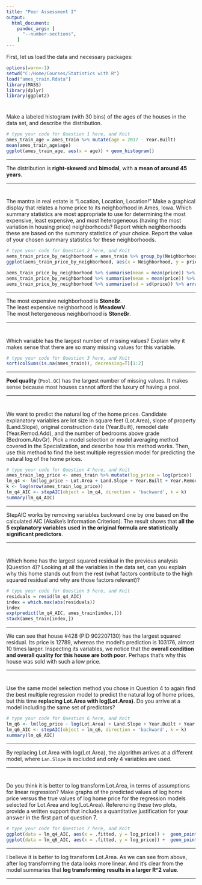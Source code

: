 ---
title: "Peer Assessment I"
output:
  html_document: 
    pandoc_args: [
      "--number-sections",
    ]
---


First, let us load the data and necessary packages:

```{r load, message = FALSE}
options(warn=-1)
setwd("C:/Home/Courses/Statistics with R")
load("ames_train.Rdata")
library(MASS)
library(dplyr)
library(ggplot2)
```

#

Make a labeled histogram (with 30 bins) of the ages of the houses in the data set, and describe the distribution.


```{r Q1}
# type your code for Question 1 here, and Knit
ames_train_age = ames_train %>% mutate(age = 2017 - Year.Built)
mean(ames_train_age$age)
ggplot(ames_train_age, aes(x = age)) + geom_histogram()
```

* * *

The distribution is **right-skewed** and **bimodal**, with **a mean of around 45 years**.

* * *


#

The mantra in real estate is "Location, Location, Location!" Make a graphical display that relates a home price to its neighborhood in Ames, Iowa. Which summary statistics are most appropriate to use for determining the most expensive, least expensive, and most heterogeneous (having the most variation in housing price) neighborhoods? Report which neighborhoods these are based on the summary statistics of your choice. Report the value of your chosen summary statistics for these neighborhoods.


```{r Q2}
# type your code for Question 2 here, and Knit
aems_train_price_by_neighborhood = ames_train %>% group_by(Neighborhood)
ggplot(aems_train_price_by_neighborhood, aes(x = Neighborhood, y = price)) + geom_boxplot() + coord_flip()

aems_train_price_by_neighborhood %>% summarise(mean = mean(price)) %>% arrange(desc(mean)) %>% head(2)
aems_train_price_by_neighborhood %>% summarise(mean = mean(price)) %>% arrange(mean) %>% head(2)
aems_train_price_by_neighborhood %>% summarise(sd = sd(price)) %>% arrange(desc(sd)) %>% head(2)
```


* * *

The most expensive neighborhood is **StoneBr**.  
The least expensive neighborhood is **MeadowV**.  
The most hetergeneous neighborhood is **StoneBr**.  

* * *

# 

Which variable has the largest number of missing values? Explain why it makes sense that there are so many missing values for this variable.

```{r Q3}
# type your code for Question 3 here, and Knit
sort(colSums(is.na(ames_train)), decreasing=T)[1:2]
```


* * *

**Pool quality** (`Pool.QC`) has the largest number of missing values. It makes sense because most houses cannot afford the luxury of having a pool.

* * *

#

We want to predict the natural log of the home prices. Candidate explanatory variables are lot size in square feet (Lot.Area), slope of property (Land.Slope), original construction date (Year.Built), remodel date (Year.Remod.Add), and the number of bedrooms above grade (Bedroom.AbvGr). Pick a model selection or model averaging method covered in the Specialization, and describe how this method works. Then, use this method to find the best multiple regression model for predicting the natural log of the home prices.


```{r Q4}
# type your code for Question 4 here, and Knit
ames_train_log_price <- ames_train %>% mutate(log_price = log(price))
lm_q4 <- lm(log_price ~ Lot.Area + Land.Slope + Year.Built + Year.Remod.Add + Bedroom.AbvGr, data = ames_train_log_price)
k <- log(nrow(ames_train_log_price))
lm_q4_AIC <- stepAIC(object = lm_q4, direction = 'backward', k = k)
summary(lm_q4_AIC)
```

* * *

StepAIC works by removing variables backward one by one based on the calculated AIC (Akaike’s Information Criterion). The result shows that **all the 5 explanatory variables used in the original formula are statistically significant predictors**.

* * *

#

Which home has the largest squared residual in the previous analysis (Question 4)? Looking at all the variables in the data set, can you explain why this home stands out from the rest (what factors contribute to the high squared residual and why are those factors relevant)?


```{r Q5}
# type your code for Question 5 here, and Knit
residuals = resid(lm_q4_AIC)
index = which.max(abs(residuals))
index
exp(predict(lm_q4_AIC, ames_train[index,]))
stack(ames_train[index,])
```

* * *

We can see that house #428 (PID 902207130) has the largest squared residual. Its price is 12789, whereas the model's prediction is 103176, almost 10 times larger. Inspecting its variables, we notice that the **overall condition and overall quality for this house are both poor**. Perhaps that's why this house was sold with such a low price.

* * *

#

Use the same model selection method you chose in Question 4 to again find the best multiple regression model to predict the natural log of home prices, but this time **replacing Lot.Area with log(Lot.Area)**. Do you arrive at a model including the same set of predictors?


```{r Q6}
# type your code for Question 6 here, and Knit
lm_q6 <- lm(log_price ~ log(Lot.Area) + Land.Slope + Year.Built + Year.Remod.Add + Bedroom.AbvGr, data = ames_train_log_price)
lm_q6_AIC <- stepAIC(object = lm_q6, direction = 'backward', k = k)
summary(lm_q6_AIC)
```

* * *

By replacing Lot.Area with log(Lot.Area), the algorithm arrives at a different model, where `Lan.Slope` is excluded and only 4 variables are used.

* * *

#

Do you think it is better to log transform Lot.Area, in terms of assumptions for linear regression? Make graphs of the predicted values of log home price versus the true values of log home price for the regression models selected for Lot.Area and log(Lot.Area). Referencing these two plots, provide a written support that includes a quantitative justification for your answer in the first part of question 7.

```{r Q7}
# type your code for Question 7 here, and Knit
ggplot(data = lm_q4_AIC, aes(x = .fitted, y = log_price)) +  geom_point() + ggtitle('With Lot.Area')
ggplot(data = lm_q6_AIC, aes(x = .fitted, y = log_price)) +  geom_point() + ggtitle('With log(Lot.Area)')
```

* * *

I believe it is better to log transform Lot.Area. As we can see from above, after log transforming the data looks more linear. And it's clear from the model summaries that **log transforming results in a larger R^2 value**.

* * *
###